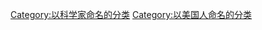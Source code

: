 {{wikipedia category|hidden=yes|container=yes}}
{{eponymous category}}
{{cat see also|美國科學家}}

[[Category:以科学家命名的分类|Category:以科学家命名的分类]]
[[Category:以美国人命名的分类|Category:以美国人命名的分类]]